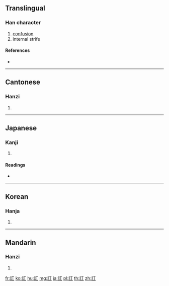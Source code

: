{{character info/new}}
{{also|讧}}
==Translingual==

===Han character===
{{Han char|rn=149|rad=言|as=03|sn=10|four=01610|canj=YRM}}

# [[confusion]]
# internal strife

====References====
* {{Han ref|kx=1147.130|dkj=35228|dj=1614.080|hdz=63940.040|uh=8A0C|ud=35340|bh=B052|bd=45138}}

----

==Cantonese==

===Hanzi===
{{yue-hanzi|jyut=|y=hung4|sim=讧}}

# {{defn|lang=yue|sort=言03}}

----

==Japanese==

===Kanji===
{{ja-kanji|grade=|rs=言03}}

# {{defn|lang=ja|sort=言03}}

====Readings====
* {{ja-readings|on=[[こう]] (kō)|kun=[[もめる]] (momeru), [[みだれる]] (midareru), [[やぶれる]] (yabureru)|nanori=}}

----

==Korean==

===Hanja===
{{ko-hanja|hangeul=홍|eumhun=|rv=hong|mr=hong|y=hong}}

# {{defn|lang=ko|sort=言03}}

----

==Mandarin==

===Hanzi===
{{cmn-hanzi|sim=讧|pin=[[hóng]] ([[hong2]])|wg=hung<sup>2</sup>}}

# {{defn|lang=cmn|sort=言03}}

[[fr:訌]]
[[ko:訌]]
[[hu:訌]]
[[mg:訌]]
[[ja:訌]]
[[pl:訌]]
[[th:訌]]
[[zh:訌]]
